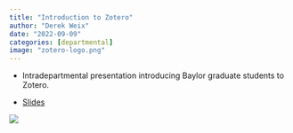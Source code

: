 ```yaml
---
title: "Introduction to Zotero"
author: "Derek Weix"
date: "2022-09-09"
categories: [departmental]
image: "zotero-logo.png"
---
```


-   Intradepartmental presentation introducing Baylor graduate students to Zotero.

-   [Slides](intro-to-zotero.pdf)

![](zotero-logo.png)

